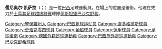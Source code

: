 {{unreferenced|time=2015-11-16T05:25:06+00:00}}
{{noteTA
|G1=足球
|G2=德甲
|G3=uefa
|G4=南美球會
|G5=葡超
|1=zh-hans:卢多戈雷茨;zh-hk:盧多格德斯;zh-tw:盧多戈雷茨;
}}
{{Infobox football biography
| name                = 儒尼奥尔·凯萨拉<br />Júnior Caiçara
| image               = Uilson de Souza Paula Júnio.jpg
| caption             = Caiçara with Ludogorets in 2014
| fullname            = Uilson de Souza Paula Júnior
| birth_date          = {{Birth date and age|1989|4|27|df=y}}
| birth_place         = 巴西[[聖保羅_(巴西)|聖保羅]]
| height              = {{height|m=1.72}}
| position            = [[邊後衛|邊後衛]]
| currentclub         = [[伊斯坦堡巴沙克舒希足球會|伊斯坦堡巴沙克舒希]]
| clubnumber          = 80
| youthyears1         = 
| youthclubs1         = [[科里蒂巴足球俱乐部|科里蒂巴]]
| years1 = 2008–2012 
| clubs1 = [[Esporte_Clube_Santo_André|Santo André]]             
| caps1 = 1  
| goals1 = 0
| years2 = 2009      
| clubs2 = → [[Centro_Sportivo_Alagoano|CS Alagoano]]
| caps2 = 13  
| goals2 = 1
| years3 = 2010      
| clubs3 = → [[América_Futebol_Clube_(SP)|América-SP]]
| caps3 = 4  
| goals3 = 0
| years4 = 2010–2012 
| clubs4 = → [[吉爾維森特足球俱樂部|吉爾維森特]]
| caps4 = 56 
| goals4 = 1
| years5 = 2012–2015 
| clubs5 = [[拉茲格勒盧多戈雷茨足球俱樂部|盧多戈雷茨]]         
| caps5 = 83 
| goals5 = 0
| years6 = 2015–2017     
| clubs6 = [[沙尔克04足球俱乐部|沙尔克04]]                          
| caps6 = 26
| goals6 = 0
| years7 = 2017–
| clubs7 = [[伊斯坦堡巴沙克舒希足球會|伊斯坦堡巴沙克舒希]]
| caps7 = 14
| goals7 = 0
| nationalyears1      = 
| nationalteam1       = 
| nationalcaps1       = 
| nationalgoals1      =
| club-update         = 01:28, 30 May 2017 (UTC)
| nationalteam-update = 
}}

'''儒尼奥尔·凯萨拉'''（{{lang-pt|Júnior Caiçara}}；{{bd|1989年|4月27日}}）是一位[[巴西|巴西]]足球運動員。在場上的位置是後衛。他現在效力於[[土耳其足球超级联赛|土耳其足球超级联赛]]球隊[[伊斯坦堡巴沙克舒希足球會|伊斯坦堡巴沙克舒希]]。

{{DEFAULTSORT:Caicara, Junior}}
[[Category:聖保羅州人|Category:聖保羅州人]]
[[Category:巴西足球运动员|Category:巴西足球运动员]]
[[Category:盧多格德斯球員|Category:盧多格德斯球員]]
[[Category:史浩克零四球員|Category:史浩克零四球員]]
[[Category:葡超球員|Category:葡超球員]]
[[Category:保甲球員|Category:保甲球員]]
[[Category:足球後衛|Category:足球後衛]]
[[Category:德國外籍足球運動員|Category:德國外籍足球運動員]]
[[Category:巴西旅外足球運動員|Category:巴西旅外足球運動員]]
[[Category:巴沙克舒希球員|Category:巴沙克舒希球員]]